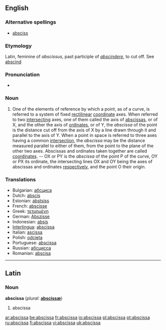 ==English==

===Alternative spellings===
* [[absciss]]

===Etymology===
Latin, feminine of ''abscissus'', past participle of ''[[abscindere]]'', to cut off. See [[abscind]]

===Pronunciation===
*{{audio|en-us-abscissa.ogg|Audio (US)}}

===Noun===
{{en-noun}}

# {{geometry}} One of the elements of reference by which a point, as of a curve, is referred to a system of fixed [[rectilinear]] [[coordinate]] axes.  When referred to two [[intersecting]] axes, one of them called the axis of [[abscissas]], or of X, and the other the axis of [[ordinate]]s, or of Y, the ''abscissa'' of the point is the distance cut off from the axis of X by a line drawn through it and parallel to the axis of Y.  When a point in space is referred to three axes having a common [[intersection]], the ''abscissa'' may be the distance measured parallel to either of them, from the point to the plane of the other two axes.  Abscissas and ordinates taken together are called [[coordinates]].  -- OX or PY is the ''abscissa'' of the point P of the curve, OY or PX its ordinate, the intersecting lines OX and OY being the axes of abscissas and ordinates [[respectively]], and the point O their origin.

===Translations===
{{rfc-level|Translations at L3+ (AutoFormat would have corrected level of Translations)}}
*Bulgarian: [[абсциса]] {{f}}
*Dutch: [[abscis]] {{f}}
*Estonian: [[abstsiss]]
*French: [[abscisse]] {{f}}
*Greek: [[τετμημένη]] {{f}}
*German: [[Abszisse]] {{f}}
*Indonesian: [[absis]]
*[[Interlingua]]: [[abscissa]]
*Italian: [[ascissa]] {{f}}
*Polish: [[odcięta]]
*Portuguese: [[abscissa]]
*Russian: [[абсцисса]] {{f}}
*Romanian: [[abscisa]] {{f}}

----

==Latin==

===Noun===
'''abscissa'''  (''plural:'' '''[[abscissæ]]''')

# abscissa

[[ar:abscissa]]
[[be:abscissa]]
[[fr:abscissa]]
[[io:abscissa]]
[[pl:abscissa]]
[[pt:abscissa]]
[[ru:abscissa]]
[[fi:abscissa]]
[[vi:abscissa]]
[[uk:abscissa]]